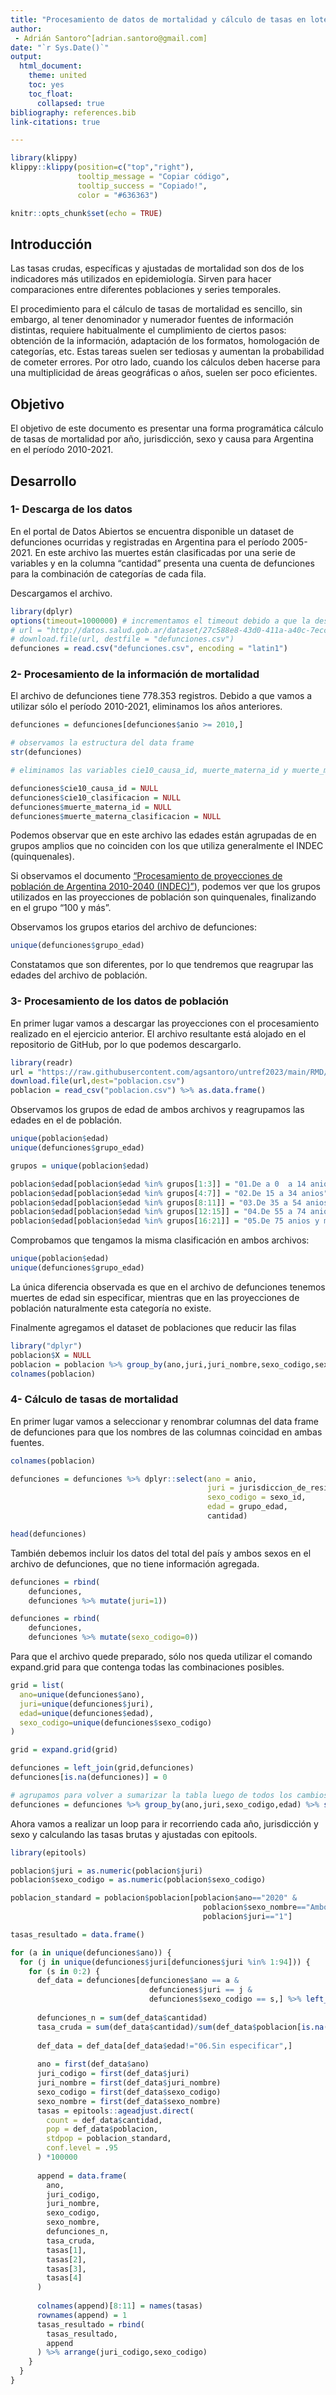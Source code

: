 ```yaml
---
title: "Procesamiento de datos de mortalidad y cálculo de tasas en lote"
author: 
 - Adrián Santoro^[adrian.santoro@gmail.com]
date: "`r Sys.Date()`"
output: 
  html_document:
    theme: united
    toc: yes
    toc_float:
      collapsed: true
bibliography: references.bib
link-citations: true

---
```


```r
library(klippy)
klippy::klippy(position=c("top","right"),
               tooltip_message = "Copiar código",
               tooltip_success = "Copiado!",
               color = "#636363")
```

```r
knitr::opts_chunk$set(echo = TRUE)
```

## Introducción

Las tasas crudas, específicas y ajustadas de mortalidad son dos de los indicadores más utilizados en epidemiología. Sirven para hacer comparaciones entre diferentes poblaciones y series temporales.

El procedimiento para el cálculo de tasas de mortalidad es sencillo, sin embargo, al tener denominador y numerador fuentes de información distintas, requiere habitualmente el cumplimiento de ciertos pasos: obtención de la información, adaptación de los formatos, homologación de categorías, etc. Estas tareas suelen ser tediosas y aumentan la probabilidad de cometer errores. Por otro lado, cuando los cálculos deben hacerse para una multiplicidad de áreas geográficas o años, suelen ser poco eficientes. 

## Objetivo

El objetivo de este documento es presentar una forma programática cálculo de tasas de mortalidad por año, jurisdicción, sexo y causa para Argentina en el período 2010-2021.

## Desarrollo

### 1- Descarga de los datos

En el portal de Datos Abiertos se encuentra disponible un dataset de defunciones ocurridas y registradas en Argentina para el período 2005-2021. En este archivo las muertes están clasificadas por una serie de variables y en la columna "cantidad" presenta una cuenta de defunciones para la combinación de categorías de cada fila.

Descargamos el archivo.

```r
library(dplyr)
options(timeout=1000000) # incrementamos el timeout debido a que la descarga es lenta
# url = "http://datos.salud.gob.ar/dataset/27c588e8-43d0-411a-a40c-7ecc563c2c9f/resource/fab9e990-865c-43c4-a643-3dbc3b70a934/download/defunciones-ocurridas-y-registradas-en-la-republica-argentina-anos-2005-2021.csv"
# download.file(url, destfile = "defunciones.csv")
defunciones = read.csv("defunciones.csv", encoding = "latin1")
```

### 2- Procesamiento de la información de mortalidad

El archivo de defunciones tiene 778.353 registros. Debido a que vamos a utilizar sólo el período 2010-2021, eliminamos los años anteriores.

```r
defunciones = defunciones[defunciones$anio >= 2010,] 

# observamos la estructura del data frame
str(defunciones)

# eliminamos las variables cie10_causa_id, muerte_materna_id y muerte_materna_clasificacion que no vamos a usar

defunciones$cie10_causa_id = NULL
defunciones$cie10_clasificacion = NULL
defunciones$muerte_materna_id = NULL
defunciones$muerte_materna_clasificacion = NULL

```

Podemos observar que en este archivo las edades están agrupadas de en grupos amplios que no coinciden con los que utiliza generalmente el INDEC (quinquenales).

Si observamos el documento ["Procesamiento de proyecciones de población de Argentina 2010-2040 (INDEC)"](https://agsantoro.github.io/untref2023/RMD/RMD01_Poblacion/01_ProyeccionesDePoblacion.html)), podemos ver que los grupos utilizados en las proyecciones de población son quinquenales, finalizando en el grupo "100 y más".

Observamos los grupos etarios del archivo de defunciones:

```r
unique(defunciones$grupo_edad)
```
Constatamos que son diferentes, por lo que tendremos que reagrupar las edades del archivo de población.

### 3- Procesamiento de los datos de población

En primer lugar vamos a descargar las proyecciones con el procesamiento realizado en el ejercicio anterior. El archivo resultante está alojado en el repositorio de GitHub, por lo que podemos descargarlo.

```r
library(readr)
url = "https://raw.githubusercontent.com/agsantoro/untref2023/main/RMD/RMD01_Poblacion/problacion_prov.csv"
download.file(url,dest="poblacion.csv")
poblacion = read_csv("poblacion.csv") %>% as.data.frame()
```

Observamos los grupos de edad de ambos archivos y reagrupamos las edades en el de población.

```r
unique(poblacion$edad)
unique(defunciones$grupo_edad)

grupos = unique(poblacion$edad)

poblacion$edad[poblacion$edad %in% grupos[1:3]] = "01.De a 0  a 14 anios"
poblacion$edad[poblacion$edad %in% grupos[4:7]] = "02.De 15 a 34 anios"
poblacion$edad[poblacion$edad %in% grupos[8:11]] = "03.De 35 a 54 anios"
poblacion$edad[poblacion$edad %in% grupos[12:15]] = "04.De 55 a 74 anios"
poblacion$edad[poblacion$edad %in% grupos[16:21]] = "05.De 75 anios y mas"

```
Comprobamos que tengamos la misma clasificación en ambos archivos:

```r
unique(poblacion$edad)
unique(defunciones$grupo_edad)
```
La única diferencia observada es que en el archivo de defunciones tenemos muertes de edad sin especificar, mientras que en las proyecciones de población naturalmente esta categoría no existe.

Finalmente agregamos el dataset de poblaciones que reducir las filas

```r
library("dplyr")
poblacion$X = NULL
poblacion = poblacion %>% group_by(ano,juri,juri_nombre,sexo_codigo,sexo_nombre,edad) %>% summarise(poblacion=sum(poblacion))
colnames(poblacion)
```

### 4- Cálculo de tasas de mortalidad

En primer lugar vamos a seleccionar y renombrar columnas del data frame de defunciones para que los nombres de las columnas coincidad en ambas fuentes.

```r

colnames(poblacion)

defunciones = defunciones %>% dplyr::select(ano = anio, 
                                            juri = jurisdiccion_de_residencia_id,
                                            sexo_codigo = sexo_id,
                                            edad = grupo_edad,
                                            cantidad)

head(defunciones)
```

También debemos incluir los datos del total del país y ambos sexos en el archivo de defunciones, que no tiene información agregada.

```r

defunciones = rbind(
    defunciones,
    defunciones %>% mutate(juri=1))

defunciones = rbind(
    defunciones,
    defunciones %>% mutate(sexo_codigo=0))

```
Para que el archivo quede preparado, sólo nos queda utilizar el comando expand.grid para que contenga todas las combinaciones posibles.

```r
grid = list(
  ano=unique(defunciones$ano),
  juri=unique(defunciones$juri),
  edad=unique(defunciones$edad),
  sexo_codigo=unique(defunciones$sexo_codigo)
)

grid = expand.grid(grid)

defunciones = left_join(grid,defunciones)
defunciones[is.na(defunciones)] = 0

# agrupamos para volver a sumarizar la tabla luego de todos los cambios
defunciones = defunciones %>% group_by(ano,juri,sexo_codigo,edad) %>% summarise(cantidad=sum(cantidad))


```

Ahora vamos a realizar un loop para ir recorriendo cada año, jurisdicción y sexo y calculando las tasas brutas y ajustadas con epitools.

```r
library(epitools)

poblacion$juri = as.numeric(poblacion$juri)
poblacion$sexo_codigo = as.numeric(poblacion$sexo_codigo)

poblacion_standard = poblacion$poblacion[poblacion$ano=="2020" &
                                           poblacion$sexo_nombre=="Ambos sexos" &
                                           poblacion$juri=="1"]

tasas_resultado = data.frame()

for (a in unique(defunciones$ano)) {
  for (j in unique(defunciones$juri[defunciones$juri %in% 1:94])) {
    for (s in 0:2) {
      def_data = defunciones[defunciones$ano == a &
                               defunciones$juri == j &
                               defunciones$sexo_codigo == s,] %>% left_join(poblacion)
      
      defunciones_n = sum(def_data$cantidad)
      tasa_cruda = sum(def_data$cantidad)/sum(def_data$poblacion[is.na(def_data$poblacion)==F]) * 100000
      
      def_data = def_data[def_data$edad!="06.Sin especificar",]
      
      ano = first(def_data$ano)
      juri_codigo = first(def_data$juri)
      juri_nombre = first(def_data$juri_nombre)
      sexo_codigo = first(def_data$sexo_codigo)
      sexo_nombre = first(def_data$sexo_nombre)
      tasas = epitools::ageadjust.direct(
        count = def_data$cantidad,
        pop = def_data$poblacion,
        stdpop = poblacion_standard,
        conf.level = .95
      ) *100000
      
      append = data.frame(
        ano,
        juri_codigo,
        juri_nombre,
        sexo_codigo,
        sexo_nombre,
        defunciones_n,
        tasa_cruda,
        tasas[1],
        tasas[2],
        tasas[3],
        tasas[4]
      )
      
      colnames(append)[8:11] = names(tasas)
      rownames(append) = 1
      tasas_resultado = rbind(
        tasas_resultado,
        append 
      ) %>% arrange(juri_codigo,sexo_codigo)
    }
  }  
}


```



